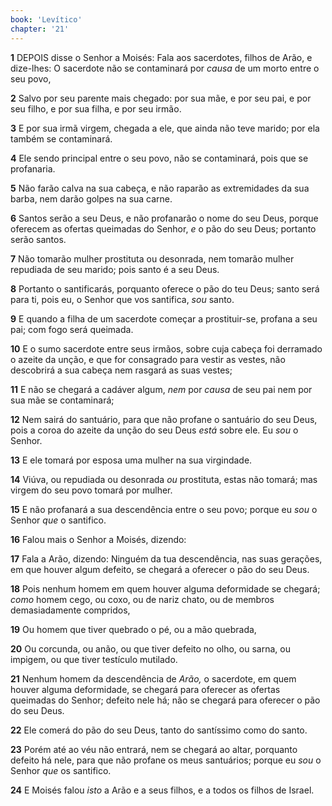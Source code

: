 ```yaml
---
book: 'Levítico'
chapter: '21'
---
```


**1** DEPOIS disse o Senhor a Moisés: Fala aos sacerdotes, filhos de Arão, e dize-lhes: O sacerdote não se contaminará por _causa_ de um morto entre o seu povo,

**2** Salvo por seu parente mais chegado: por sua mãe, e por seu pai, e por seu filho, e por sua filha, e por seu irmão.

**3** E por sua irmã virgem, chegada a ele, que ainda não teve marido; por ela também se contaminará.

**4** Ele sendo principal entre o seu povo, não se contaminará, pois que se profanaria.

**5** Não farão calva na sua cabeça, e não raparão as extremidades da sua barba, nem darão golpes na sua carne.

**6** Santos serão a seu Deus, e não profanarão o nome do seu Deus, porque oferecem as ofertas queimadas do Senhor, _e_ o pão do seu Deus; portanto serão santos.

**7** Não tomarão mulher prostituta ou desonrada, nem tomarão mulher repudiada de seu marido; pois santo é a seu Deus.

**8** Portanto o santificarás, porquanto oferece o pão do teu Deus; santo será para ti, pois eu, o Senhor que vos santifica, _sou_ santo.

**9** E quando a filha de um sacerdote começar a prostituir-se, profana a seu pai; com fogo será queimada.

**10** E o sumo sacerdote entre seus irmãos, sobre cuja cabeça foi derramado o azeite da unção, e que for consagrado para vestir as vestes, não descobrirá a sua cabeça nem rasgará as suas vestes;

**11** E não se chegará a cadáver algum, _nem_ por _causa_ de seu pai nem por sua mãe se contaminará;

**12** Nem sairá do santuário, para que não profane o santuário do seu Deus, pois a coroa do azeite da unção do seu Deus _está_ sobre ele. Eu _sou_ o Senhor.

**13** E ele tomará por esposa uma mulher na sua virgindade.

**14** Viúva, ou repudiada ou desonrada _ou_ prostituta, estas não tomará; mas virgem do seu povo tomará por mulher.

**15** E não profanará a sua descendência entre o seu povo; porque eu _sou_ o Senhor _que_ o santifico.

**16** Falou mais o Senhor a Moisés, dizendo:

**17** Fala a Arão, dizendo: Ninguém da tua descendência, nas suas gerações, em que houver algum defeito, se chegará a oferecer o pão do seu Deus.

**18** Pois nenhum homem em quem houver alguma deformidade se chegará; _como_ homem cego, ou coxo, ou de nariz chato, ou de membros demasiadamente compridos,

**19** Ou homem que tiver quebrado o pé, ou a mão quebrada,

**20** Ou corcunda, ou anão, ou que tiver defeito no olho, ou sarna, ou impigem, ou que tiver testículo mutilado.

**21** Nenhum homem da descendência de _Arão,_ o sacerdote, em quem houver alguma deformidade, se chegará para oferecer as ofertas queimadas do Senhor; defeito nele há; não se chegará para oferecer o pão do seu Deus.

**22** Ele comerá do pão do seu Deus, tanto do santíssimo como do santo.

**23** Porém até ao véu não entrará, nem se chegará ao altar, porquanto defeito há nele, para que não profane os meus santuários; porque eu _sou_ o Senhor _que_ os santifico.

**24** E Moisés falou _isto_ a Arão e a seus filhos, e a todos os filhos de Israel.
